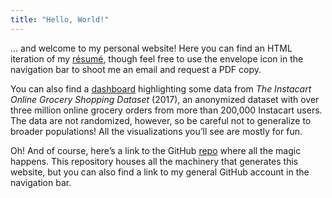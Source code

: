 ```yaml
---
title: "Hello, World!"
---
```


... and welcome to my personal website! Here you can find an HTML iteration of my [résumé](resume.html), though feel free to use the envelope icon in the navigation bar to shoot me an email and request a PDF copy.

You can also find a [dashboard](dashboard.html) highlighting some data from _The Instacart Online Grocery Shopping Dataset_ (2017), an anonymized dataset with over three million online grocery orders from more than 200,000 Instacart users. The data are not randomized, however, so be careful not to generalize to broader populations! All the visualizations you'll see are mostly for fun.

Oh! And of course, here's a link to the GitHub [repo](https://github.com/zk2275?tab=repositories) where all the magic happens. This repository houses all the machinery that generates this website, but you can also find a link to my general GitHub account in the navigation bar.